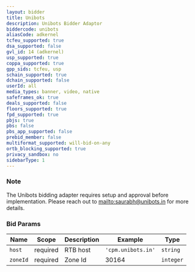 ```yaml
---
layout: bidder
title: Unibots
description: Unibots Bidder Adaptor
biddercode: unibots
aliasCode: adkernel
tcfeu_supported: true
dsa_supported: false
gvl_id: 14 (adkernel)
usp_supported: true
coppa_supported: true
gpp_sids: tcfeu, usp
schain_supported: true
dchain_supported: false
userId: all
media_types: banner, video, native
safeframes_ok: true
deals_supported: false
floors_supported: true
fpd_supported: true
pbjs: true
pbs: false
pbs_app_supported: false
prebid_member: false
multiformat_supported: will-bid-on-any
ortb_blocking_supported: true
privacy_sandbox: no
sidebarType: 1
---
```


### Note

The Unibots bidding adapter requires setup and approval before implementation. Please reach out to [mailto:saurabh@unibots.in](saurabh@unibots.in) for more details.

### Bid Params


| Name     | Scope    | Description           | Example                   | Type     |
|----------|----------|-----------------------|---------------------------|----------|
| `host`   | required | RTB host | `'cpm.unibots.in'` | `string` |
| `zoneId` | required | Zone Id           | 30164                 | `integer` |
